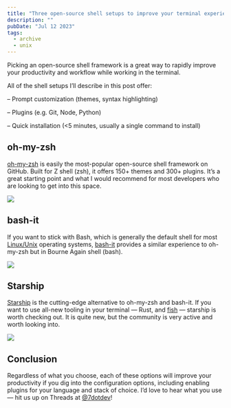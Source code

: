 ```yaml
---
title: "Three open-source shell setups to improve your terminal experience"
description: ""
pubDate: "Jul 12 2023"
tags:
  - archive
  - unix
---
```


Picking an open-source shell framework is a great way to rapidly improve your productivity and workflow while working in the terminal.

All of the shell setups I’ll describe in this post offer:

– Prompt customization (themes, syntax highlighting)

– Plugins (e.g. Git, Node, Python)

– Quick installation (&lt;5 minutes, usually a single command to install)

## oh-my-zsh

[oh-my-zsh](https://ohmyz.sh) is easily the most-popular open-source shell framework on GitHub. Built for Z shell (zsh), it offers 150+ themes and 300+ plugins. It’s a great starting point and what I would recommend for most developers who are looking to get into this space.

![](https://cloud.githubusercontent.com/assets/2618447/6316862/70f58fb6-ba03-11e4-82c9-c083bf9a6574.png)

## bash-it

If you want to stick with Bash, which is generally the default shell for most [Linux/Unix](http://7.dev/tag/linux) operating systems, [bash-it](https://github.com/Bash-it/bash-it) provides a similar experience to oh-my-zsh but in Bourne Again shell (bash).

![](https://bash-it.github.io/bash-it/docs/images/modern-black.jpg)

## Starship

[Starship](https://github.com/starship/starship) is the cutting-edge alternative to oh-my-zsh and bash-it. If you want to use all-new tooling in your terminal — Rust, and [fish](https://fishshell.com) — starship is worth checking out. It is quite new, but the community is very active and worth looking into.

![](https://raw.githubusercontent.com/starship/starship/master/media/demo.gif)

## Conclusion

Regardless of what you choose, each of these options will improve your productivity if you dig into the configuration options, including enabling plugins for your language and stack of choice. I’d love to hear what you use — hit us up on Threads at [@7dotdev](https://www.threads.net/@7dotdev)!
